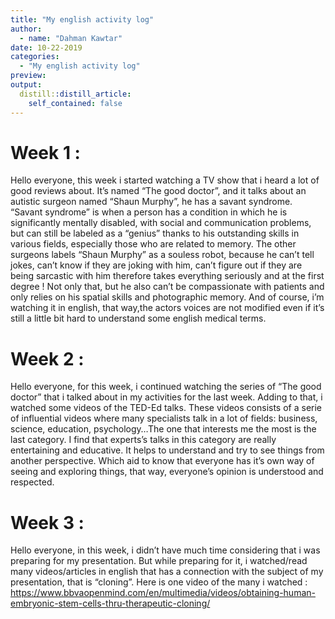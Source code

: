 ```yaml
---
title: "My english activity log"
author:
  - name: "Dahman Kawtar"
date: 10-22-2019
categories:
  - "My english activity log"
preview: 
output:
  distill::distill_article:
    self_contained: false
---
```



# Week 1 :
Hello everyone, this week i started watching a TV show that i heard a lot of good reviews about. It's named "The good doctor", and it talks about an autistic surgeon named "Shaun Murphy", he has a savant syndrome. "Savant syndrome" is when a person has a condition in which he is significantly mentally disabled, with social and communication problems, but can still be labeled as a "genius" thanks to his outstanding skills in various fields, especially those who are related to memory. 
The other surgeons labels "Shaun Murphy" as a souless robot, because he can't tell jokes, can't know if they are joking with him, can't figure out if they are being sarcastic with him therefore takes everything seriously and at the first degree ! Not only that, but he also can't be compassionate with patients and only relies on his spatial skills and photographic memory.
And of course, i'm watching it in english, that way,the actors voices are not modified even if it's still a little bit hard to understand some english medical terms.



# Week 2 : 
Hello everyone, for this week, i continued watching the series of "The good doctor" that i talked about in my activities for the last week. Adding to that, i watched some videos of the TED-Ed talks. These videos consists of a serie of influential videos where many specialists talk in a lot of fields: business, science, education, psychology...The one that interests me the most is the last category. I find that experts's talks in this category are really entertaining and educative. It helps to understand and try to see things from another perspective. Which aid to know that everyone has it's own way of seeing and exploring things, that way, everyone's opinion is understood and respected.



# Week 3 :
Hello everyone, in this week, i didn't have much time considering that i was preparing for my presentation. But while preparing for it, i watched/read many videos/articles in english that has a connection with the subject of my presentation, that is "cloning".
Here is one video of the many i watched :
<https://www.bbvaopenmind.com/en/multimedia/videos/obtaining-human-embryonic-stem-cells-thru-therapeutic-cloning/>
